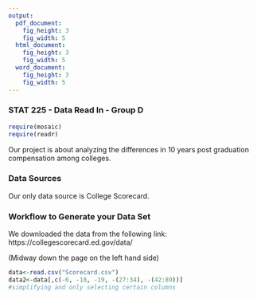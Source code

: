 ```yaml
---
output:
  pdf_document:
    fig_height: 3
    fig_width: 5
  html_document:
    fig_height: 3
    fig_width: 5
  word_document:
    fig_height: 3
    fig_width: 5
---
```

### STAT 225 - Data Read In - Group D

```r
require(mosaic)
require(readr)
```

Our project is about analyzing the differences in 10 years post graduation compensation among colleges.

### Data Sources

Our only data source is College Scorecard.


### Workflow to Generate your Data Set

We downloaded the data from the following link: https://collegescorecard.ed.gov/data/

(Midway down the page on the left hand side)


```r
data<-read.csv("Scorecard.csv")
data2<-data[,c(-6, -18, -19, -(27:34), -(42:89))] 
#simplifying and only selecting certain columns
```

